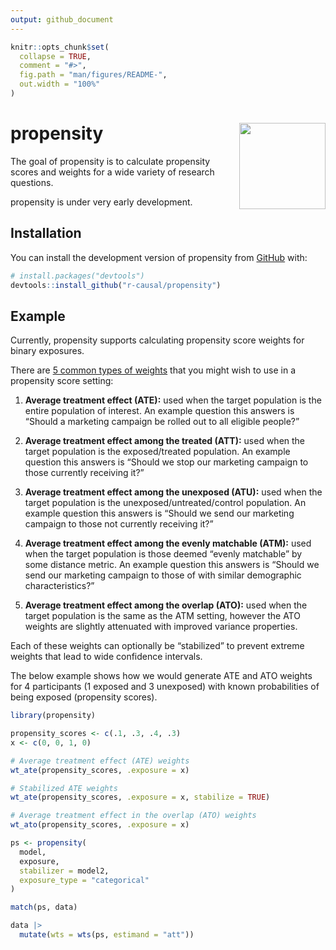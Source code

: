 ```yaml
---
output: github_document
---
```


<!-- README.md is generated from README.Rmd. Please edit that file -->

```r
knitr::opts_chunk$set(
  collapse = TRUE, 
  comment = "#>",
  fig.path = "man/figures/README-",
  out.width = "100%"
)
```

# propensity <img src="man/figures/logo.png" align="right" height="138" />

<!-- badges: start -->
<!-- badges: end -->

The goal of propensity is to calculate propensity scores and weights for a wide variety of research questions.

propensity is under very early development.

## Installation

You can install the development version of propensity from [GitHub](https://github.com/) with:

``` r
# install.packages("devtools")
devtools::install_github("r-causal/propensity")
```

## Example

Currently, propensity supports calculating propensity score weights for binary exposures.

There are [5 common types of weights](https://www.r-causal.org/chapters/chapter-10.html) that you might wish to use in a propensity score setting: 

1. **Average treatment effect (ATE):** used when the target population is the entire population of interest. An example question this answers is "Should a marketing campaign be rolled out to all eligible people?"

2. **Average treatment effect among the treated (ATT):** used when the target population is the exposed/treated population. An example question this answers is "Should we stop our marketing campaign to those currently receiving it?"

3. **Average treatment effect among the unexposed (ATU):** used when the target population is the unexposed/untreated/control population. An example question this answers is "Should we send our marketing campaign to those not currently receiving it?"

4. **Average treatment effect among the evenly matchable (ATM):** used when the target population is those deemed “evenly matchable” by some distance metric. An example question this answers is "Should we send our marketing campaign to those of with similar demographic characteristics?"

5. **Average treatment effect among the overlap (ATO):** used when the target population is the same as the ATM setting, however the ATO weights are slightly attenuated with improved variance properties.

Each of these weights can optionally be "stabilized" to prevent extreme weights that lead to wide confidence intervals. 

The below example shows how we would generate ATE and ATO weights for 4 participants (1 exposed and 3 unexposed) with known probabilities of being exposed (propensity scores). 

```r
library(propensity)

propensity_scores <- c(.1, .3, .4, .3)
x <- c(0, 0, 1, 0)

# Average treatment effect (ATE) weights
wt_ate(propensity_scores, .exposure = x)

# Stabilized ATE weights
wt_ate(propensity_scores, .exposure = x, stabilize = TRUE)

# Average treatment effect in the overlap (ATO) weights
wt_ato(propensity_scores, .exposure = x)
```


```r
ps <- propensity(
  model, 
  exposure, 
  stabilizer = model2, 
  exposure_type = "categorical"
)

match(ps, data)

data |> 
  mutate(wts = wts(ps, estimand = "att"))
```

